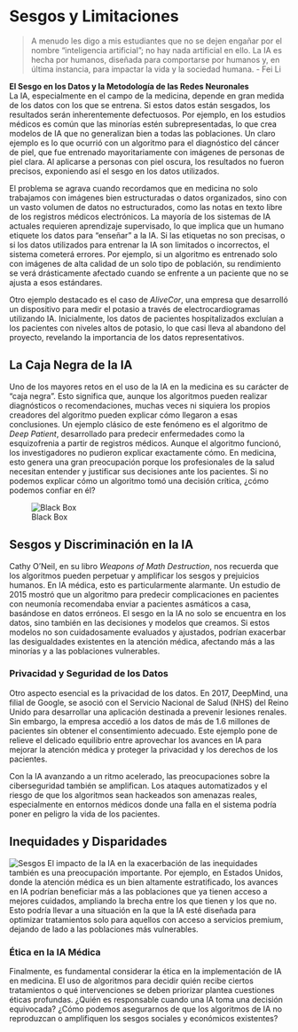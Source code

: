 # Sesgos y Limitaciones

> A menudo les digo a mis estudiantes que no se dejen engañar por el nombre “inteligencia artificial”; no hay nada artificial en ello. La IA es hecha por humanos, diseñada para comportarse por humanos y, en última instancia, para impactar la vida y la sociedad humana. - Fei Li  

**El Sesgo en los Datos y la Metodología de las Redes Neuronales**  
La IA, especialmente en el campo de la medicina, depende en gran medida de los datos con los que se entrena. Si estos datos están sesgados, los resultados serán inherentemente defectuosos. Por ejemplo, en los estudios médicos es común que las minorías estén subrepresentadas, lo que crea modelos de IA que no generalizan bien a todas las poblaciones. Un claro ejemplo es lo que ocurrió con un algoritmo para el diagnóstico del cáncer de piel, que fue entrenado mayoritariamente con imágenes de personas de piel clara. Al aplicarse a personas con piel oscura, los resultados no fueron precisos, exponiendo así el sesgo en los datos utilizados.

El problema se agrava cuando recordamos que en medicina no solo trabajamos con imágenes bien estructuradas o datos organizados, sino con un vasto volumen de datos no estructurados, como las notas en texto libre de los registros médicos electrónicos. La mayoría de los sistemas de IA actuales requieren aprendizaje supervisado, lo que implica que un humano etiquete los datos para "enseñar" a la IA. Si las etiquetas no son precisas, o si los datos utilizados para entrenar la IA son limitados o incorrectos, el sistema cometerá errores. Por ejemplo, si un algoritmo es entrenado solo con imágenes de alta calidad de un solo tipo de población, su rendimiento se verá drásticamente afectado cuando se enfrente a un paciente que no se ajusta a esos estándares.

Otro ejemplo destacado es el caso de *AliveCor*, una empresa que desarrolló un dispositivo para medir el potasio a través de electrocardiogramas utilizando IA. Inicialmente, los datos de pacientes hospitalizados excluían a los pacientes con niveles altos de potasio, lo que casi lleva al abandono del proyecto, revelando la importancia de los datos representativos.

## La Caja Negra de la IA  
Uno de los mayores retos en el uso de la IA en la medicina es su carácter de "caja negra". Esto significa que, aunque los algoritmos pueden realizar diagnósticos o recomendaciones, muchas veces ni siquiera los propios creadores del algoritmo pueden explicar cómo llegaron a esas conclusiones. Un ejemplo clásico de este fenómeno es el algoritmo de *Deep Patient*, desarrollado para predecir enfermedades como la esquizofrenia a partir de registros médicos. Aunque el algoritmo funcionó, los investigadores no pudieron explicar exactamente cómo. En medicina, esto genera una gran preocupación porque los profesionales de la salud necesitan entender y justificar sus decisiones ante los pacientes. Si no podemos explicar cómo un algoritmo tomó una decisión crítica, ¿cómo podemos confiar en él?

![Black Box](resources/blackbox.webp)

## Sesgos y Discriminación en la IA  
Cathy O’Neil, en su libro *Weapons of Math Destruction*, nos recuerda que los algoritmos pueden perpetuar y amplificar los sesgos y prejuicios humanos. En IA médica, esto es particularmente alarmante. Un estudio de 2015 mostró que un algoritmo para predecir complicaciones en pacientes con neumonía recomendaba enviar a pacientes asmáticos a casa, basándose en datos erróneos. El sesgo en la IA no solo se encuentra en los datos, sino también en las decisiones y modelos que creamos. Si estos modelos no son cuidadosamente evaluados y ajustados, podrían exacerbar las desigualdades existentes en la atención médica, afectando más a las minorías y a las poblaciones vulnerables.

### Privacidad y Seguridad de los Datos  
Otro aspecto esencial es la privacidad de los datos. En 2017, DeepMind, una filial de Google, se asoció con el Servicio Nacional de Salud (NHS) del Reino Unido para desarrollar una aplicación destinada a prevenir lesiones renales. Sin embargo, la empresa accedió a los datos de más de 1.6 millones de pacientes sin obtener el consentimiento adecuado. Este ejemplo pone de relieve el delicado equilibrio entre aprovechar los avances en IA para mejorar la atención médica y proteger la privacidad y los derechos de los pacientes.

Con la IA avanzando a un ritmo acelerado, las preocupaciones sobre la ciberseguridad también se amplifican. Los ataques automatizados y el riesgo de que los algoritmos sean hackeados son amenazas reales, especialmente en entornos médicos donde una falla en el sistema podría poner en peligro la vida de los pacientes.

## Inequidades y Disparidades  
![Sesgos](resources/racismout.png)
El impacto de la IA en la exacerbación de las inequidades también es una preocupación importante. Por ejemplo, en Estados Unidos, donde la atención médica es un bien altamente estratificado, los avances en IA podrían beneficiar más a las poblaciones que ya tienen acceso a mejores cuidados, ampliando la brecha entre los que tienen y los que no. Esto podría llevar a una situación en la que la IA esté diseñada para optimizar tratamientos solo para aquellos con acceso a servicios premium, dejando de lado a las poblaciones más vulnerables.

### Ética en la IA Médica  
Finalmente, es fundamental considerar la ética en la implementación de IA en medicina. El uso de algoritmos para decidir quién recibe ciertos tratamientos o qué intervenciones se deben priorizar plantea cuestiones éticas profundas. ¿Quién es responsable cuando una IA toma una decisión equivocada? ¿Cómo podemos asegurarnos de que los algoritmos de IA no reproduzcan o amplifiquen los sesgos sociales y económicos existentes?